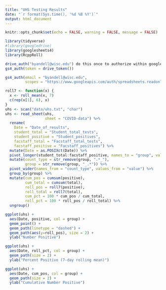 ```yaml
---
title: "UHS Testing Results"
date: "`r format(Sys.time(), '%d %B %Y')`"
output: html_document
---
```


```r
knitr::opts_chunk$set(echo = FALSE, warning = FALSE, message = FALSE)
```

```r
library(tidyverse)
#library(googledrive)
library(googlesheets4)
library(RcppRoll)
```

```r
drive_auth("byandell@wisc.edu") do this once to authorize within google drive
gs4_auth(token = drive_token())
```

```r
gs4_auth(email = "byandell@wisc.edu",
         scopes = "https://www.googleapis.com/auth/spreadsheets.readonly")
```

```r
roll7 <- function(x) {
  x <- roll_mean(x, 7)
  c(rep(x[1], 6), x)
}
uhs <- scan("data/uhs.txt", "char")
uhs <- read_sheet(uhs,
                  sheet = "COVID-data") %>%
  rename(
    Date = "Date_of_results",
    student_total = "Student_total_tests",
    student_positive = "Student_positives",
    facstaff_total = "Facstaff_total_tests",
    facstaff_positive = "Facstaff_positives") %>%
  mutate(Date = as.POSIXct(Date)) %>%
  pivot_longer(student_total:facstaff_positive, names_to = "group", values_to = "value") %>%
  mutate(count_type = str_remove(group, ".*_"),
         group = str_remove(group, "_.*")) %>%
  pivot_wider(names_from = "count_type", values_from = "value") %>%
  group_by(group) %>%
  mutate(cum_pos = cumsum(positive),
         cum_total = cumsum(total),
         roll_pos = roll7(positive),
         roll_total = roll7(total),
         cum_pct = 100 * cum_pos / cum_total,
         roll_pct = 100 * roll_pos / roll_total) %>%
  ungroup()
```

```r
ggplot(uhs) +
  aes(Date, positive, col = group) + 
  geom_point() +
  geom_path(linetype = "dashed") +
  geom_path(aes(y=roll_pos), size = 2) +
  ylab("Number Positive")
```

```r
ggplot(uhs) +
  aes(Date, roll_pct, col = group) + 
  geom_path(size = 2) +
  ylab("Percent Positive (7-day rolling mean)")
```

```r
ggplot(uhs) +
  aes(Date, cum_pos, col = group) + 
  geom_path(size = 2) +
  ylab("Cumulative Number Positive")
```

